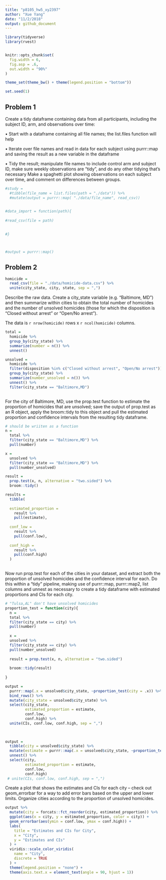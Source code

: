 ```yaml
---
title: "p8105_hw5_xy2397"
author: "Xue Yang"
date: "11/2/2018"
output: github_document
---
```


```r
library(tidyverse)
library(rvest)


knitr::opts_chunk$set(
  fig.width = 6,
  fig.asp = .6,
  out.width = "90%"
)

theme_set(theme_bw() + theme(legend.position = "bottom"))

set.seed(1)
```


## Problem 1


Create a tidy dataframe containing data from all participants, including the subject ID, arm, and observations over time:

•	Start with a dataframe containing all file names; the list.files function will help

•	Iterate over file names and read in data for each subject using purrr::map and saving the result as a new variable in the dataframe

•	Tidy the result; manipulate file names to include control arm and subject ID, make sure weekly observations are “tidy”, and do any other tidying that’s necessary
Make a spaghetti plot showing observations on each subject over time, and comment on differences between groups.

```r
#study = 
  #tibble(file_name = list.files(path = "./data")) %>% 
  #mutate(output = purrr::map( "./data/file_name", read_csv))
 

```

```r

#data_import = function(path){
  
#read_csv(file = path)
  

#}



#output = purrr::map()
```


## Problem 2

```r
homicide = 
  read_csv(file = "./data/homicide-data.csv") %>% 
  unite(city_state, city, state, sep = ",")
```

Describe the raw data. Create a city_state variable (e.g. “Baltimore, MD”) and then summarize within cities to obtain the total number of homicides and the number of unsolved homicides (those for which the disposition is “Closed without arrest” or “Open/No arrest”).

The data is `r nrow(homicide)` rows x `r ncol(homicide)` columns.

```r
total = 
  homicide %>% 
  group_by(city_state) %>% 
  summarize(number = n()) %>% 
  unnest()

unsolved = 
  homicide %>%   
  filter(disposition %in% c("Closed without arrest", "Open/No arrest")) %>%
  group_by(city_state) %>% 
  summarize(number_unsolved = n()) %>% 
  unnest() %>% 
  filter(city_state == "Baltimore,MD")
  
```

For the city of Baltimore, MD, use the prop.test function to estimate the proportion of homicides that are unsolved; save the output of prop.test as an R object, apply the broom::tidy to this object and pull the estimated proportion and confidence intervals from the resulting tidy dataframe.

```r
# should be wriiten as a function
n =
  total %>% 
  filter(city_state == "Baltimore,MD") %>% 
  pull(number)

x =
  unsolved %>% 
  filter(city_state == "Baltimore,MD") %>% 
  pull(number_unsolved)

result = 
  prop.test(x, n, alternative = "two.sided") %>% 
  broom::tidy() 

results = 
  tibble(
    
  estimated_proportion = 
    result %>% 
    pull(estimate),
  
  conf_low = 
    result %>% 
    pull(conf.low),
  
  conf_high = 
    result %>% 
    pull(conf.high)
  )
  
```


Now run prop.test for each of the cities in your dataset, and extract both the proportion of unsolved homicides and the confidence interval for each. Do this within a “tidy” pipeline, making use of purrr::map, purrr::map2, list columns and unnest as necessary to create a tidy dataframe with estimated proportions and CIs for each city.

```r
# "Tulsa,AL" don't have unsolved homicides
proportion_test = function(city){
  n =
  total %>% 
  filter(city_state == city) %>% 
  pull(number)
  
  x =
  unsolved %>% 
  filter(city_state == city) %>% 
  pull(number_unsolved)
  
  result = prop.test(x, n, alternative = "two.sided")
  
  broom::tidy(result) 
  
}

output = 
  purrr::map(.x = unsolved$city_state, ~proportion_test(city = .x)) %>% 
  bind_rows() %>% 
  mutate(city_state = unsolved$city_state) %>% 
  select(city_state,
         estimated_proportion = estimate,
         conf.low, 
         conf.high) %>% 
  unite(CIs, conf.low, conf.high, sep = ",")
  
  
```

```r
output = 
  tibble(city = unsolved$city_state) %>% 
  mutate(estimate = purrr::map(.x = unsolved$city_state, ~proportion_test(city = .x))) %>%
  unnest() %>% 
  select(city,
         estimated_proportion = estimate,
         conf.low, 
         conf.high) 
 # unite(CIs, conf.low, conf.high, sep = ",")
```

Create a plot that shows the estimates and CIs for each city – check out geom_errorbar for a way to add error bars based on the upper and lower limits. Organize cities according to the proportion of unsolved homicides.
```r
output %>% 
  mutate(city = forcats::fct_reorder(city, estimated_proportion)) %>% 
  ggplot(aes(x = city, y = estimated_proportion, color = city)) +
  geom_errorbar(aes(ymin = conf.low, ymax = conf.high)) +
  labs(
    title = "Estimates and CIs for City",
    x = "City",
    y = "Estimates and CIs"
  ) +
  viridis::scale_color_viridis(
    name = "City",
    discrete = TRUE
  ) +
  theme(legend.position = "none") +
  theme(axis.text.x = element_text(angle = 90, hjust = 1)) 
  
```

